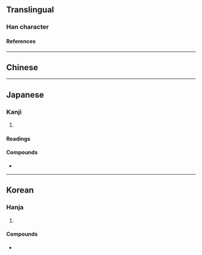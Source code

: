 {{also|廄|厩}}
{{character info}}
==Translingual==

===Han character===
{{Han char|rn=53|rad=广|as=11|sn=14|four=|canj=IHPE|ids=⿸广𣪘}}

====References====
{{Han ref|kx=0349.250|dkj=09453|dj=0660.130|hdz=20899.050|uh=5ECF}}

----

==Chinese==
{{zh-see|廄|v}}

----

==Japanese==

===Kanji===
{{ja-kanji|grade=|rs=广11}}

# {{rfdef|ja|sort=广11}}

====Readings====
{{ja-readings
|on=きゅう
|kun=うまや-
}}

====Compounds====
* {{ja-r|廏舎|きゅうしゃ}}

----

==Korean==

===Hanja===
{{ko-hanja|마구간|구}}

# {{hanja form of|구|[[stable]]}}

====Compounds====
* {{ko-l|마구간|[[stable]]|馬廏間}}